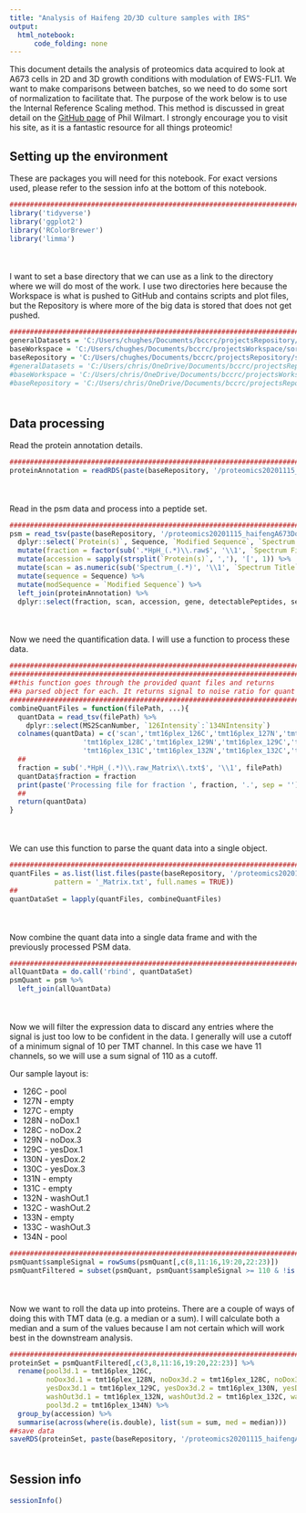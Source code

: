 ```yaml
---
title: "Analysis of Haifeng 2D/3D culture samples with IRS"
output:
  html_notebook:
      code_folding: none
---
```


This document details the analysis of proteomics data acquired to look at A673 cells in 2D and 3D growth conditions with modulation of EWS-FLI1. We want to make comparisons between batches, so we need to do some sort of normalization to facilitate that. The purpose of the work below is to use the Internal Reference Scaling method. This method is discussed in great detail on the [GitHub page](https://github.com/pwilmart/IRS_normalization) of Phil Wilmart. I strongly encourage you to visit his site, as it is a fantastic resource for all things proteomic!

## Setting up the environment

These are packages you will need for this notebook. For exact versions used, please refer to the session info at the bottom of this notebook.

```r
##########################################################################################
library('tidyverse')
library('ggplot2')
library('RColorBrewer')
library('limma')
```

<div style="margin-bottom:50px;"></div>

I want to set a base directory that we can use as a link to the directory where we will do most of the work. I use two directories here because the Workspace is what is pushed to GitHub and contains scripts and plot files, but the Repository is where more of the big data is stored that does not get pushed.

```r
##########################################################################################
generalDatasets = 'C:/Users/chughes/Documents/bccrc/projectsRepository/generalDatasets'
baseWorkspace = 'C:/Users/chughes/Documents/bccrc/projectsWorkspace/sorensenLab/relatedToOthers'
baseRepository = 'C:/Users/chughes/Documents/bccrc/projectsRepository/sorensenLab/relatedToOthers'
#generalDatasets = 'C:/Users/chris/OneDrive/Documents/bccrc/projectsRepository/generalDatasets'
#baseWorkspace = 'C:/Users/chris/OneDrive/Documents/bccrc/projectsWorkspace/sorensenLab/relatedToYbx1'
#baseRepository = 'C:/Users/chris/OneDrive/Documents/bccrc/projectsRepository/sorensenLab/relatedToYbx1'
```

<div style="margin-bottom:50px;"></div>

## Data processing

Read the protein annotation details.

```r
##########################################################################################
proteinAnnotation = readRDS(paste(baseRepository, '/proteomics20201115_haifengA673Dox2d3dSetB/uniprotHumanNov2020.fasta.annotated.rds', sep = ''))
```

<div style="margin-bottom:50px;"></div>

Read in the psm data and process into a peptide set.

```r
##########################################################################################
psm = read_tsv(paste(baseRepository, '/proteomics20201115_haifengA673Dox2d3dSetB/20201115_HaifengA673Dox2d3dSetB_TMT16_HpH_Default_PSM_Report.txt', sep = '')) %>%
  dplyr::select(`Protein(s)`, Sequence, `Modified Sequence`, `Spectrum File`, `Spectrum Title`) %>%
  mutate(fraction = factor(sub('.*HpH_(.*)\\.raw$', '\\1', `Spectrum File`), levels = seq(1,36,1))) %>%
  mutate(accession = sapply(strsplit(`Protein(s)`, ','), '[', 1)) %>%
  mutate(scan = as.numeric(sub('Spectrum_(.*)', '\\1', `Spectrum Title`))) %>%
  mutate(sequence = Sequence) %>%
  mutate(modSequence = `Modified Sequence`) %>%
  left_join(proteinAnnotation) %>%
  dplyr::select(fraction, scan, accession, gene, detectablePeptides, sequence, modSequence)
```

<div style="margin-bottom:50px;"></div>

Now we need the quantification data. I will use a function to process these data.

```r
#######################################################################
#######################################################################
##this function goes through the provided quant files and returns
##a parsed object for each. It returns signal to noise ratio for quant
#######################################################################
combineQuantFiles = function(filePath, ...){
  quantData = read_tsv(filePath) %>%
    dplyr::select(MS2ScanNumber, `126Intensity`:`134NIntensity`)
  colnames(quantData) = c('scan','tmt16plex_126C','tmt16plex_127N','tmt16plex_127C','tmt16plex_128N',
                  'tmt16plex_128C','tmt16plex_129N','tmt16plex_129C','tmt16plex_130N','tmt16plex_130C','tmt16plex_131N',
                  'tmt16plex_131C','tmt16plex_132N','tmt16plex_132C','tmt16plex_133N','tmt16plex_133C','tmt16plex_134N')
  ##
  fraction = sub('.*HpH_(.*)\\.raw_Matrix\\.txt$', '\\1', filePath)
  quantData$fraction = fraction
  print(paste('Processing file for fraction ', fraction, '.', sep = ''))
  ##
  return(quantData)
}
```

<div style="margin-bottom:50px;"></div>

We can use this function to parse the quant data into a single object.

```r
##########################################################################################
quantFiles = as.list(list.files(paste(baseRepository, '/proteomics20201115_haifengA673Dox2d3dSetB/quantFiles/', sep = ''),
           pattern = '_Matrix.txt', full.names = TRUE))
##
quantDataSet = lapply(quantFiles, combineQuantFiles)
```

<div style="margin-bottom:50px;"></div>

Now combine the quant data into a single data frame and with the previously processed PSM data.

```r
##########################################################################################
allQuantData = do.call('rbind', quantDataSet)
psmQuant = psm %>%
  left_join(allQuantData)
```

<div style="margin-bottom:50px;"></div>

Now we will filter the expression data to discard any entries where the signal is just too low to be confident in the data. I generally will use a cutoff of a minimum signal of 10 per TMT channel. In this case we have 11 channels, so we will use a sum signal of 110 as a cutoff. 

Our sample layout is:

* 126C - pool
* 127N - empty
* 127C - empty
* 128N - noDox.1
* 128C - noDox.2
* 129N - noDox.3
* 129C - yesDox.1
* 130N - yesDox.2
* 130C - yesDox.3
* 131N - empty
* 131C - empty
* 132N - washOut.1
* 132C - washOut.2
* 133N - empty
* 133C - washOut.3
* 134N - pool

```r
##########################################################################################
psmQuant$sampleSignal = rowSums(psmQuant[,c(8,11:16,19:20,22:23)])
psmQuantFiltered = subset(psmQuant, psmQuant$sampleSignal >= 110 & !is.na(psmQuant$gene) & !grepl('-', psmQuant$gene))
```

<div style="margin-bottom:50px;"></div>

Now we want to roll the data up into proteins. There are a couple of ways of doing this with TMT data (e.g. a median or a sum). I will calculate both a median and a sum of the values because I am not certain which will work best in the downstream analysis. 

```r
##########################################################################################
proteinSet = psmQuantFiltered[,c(3,8,11:16,19:20,22:23)] %>%
  rename(pool3d.1 = tmt16plex_126C,
         noDox3d.1 = tmt16plex_128N, noDox3d.2 = tmt16plex_128C, noDox3d.3 = tmt16plex_129N, 
         yesDox3d.1 = tmt16plex_129C, yesDox3d.2 = tmt16plex_130N, yesDox3d.3 = tmt16plex_130C, 
         washOut3d.1 = tmt16plex_132N, washOut3d.2 = tmt16plex_132C, washOut3d.3 = tmt16plex_133C,
         pool3d.2 = tmt16plex_134N) %>%
  group_by(accession) %>%
  summarise(across(where(is.double), list(sum = sum, med = median)))
##save data
saveRDS(proteinSet, paste(baseRepository, '/proteomics20201115_haifengA673Dox2d3dSetB/dataset_proteinSet3d.rds', sep = ''))
```

<div style="margin-bottom:50px;"></div>

## Session info

```r
sessionInfo()
```





























